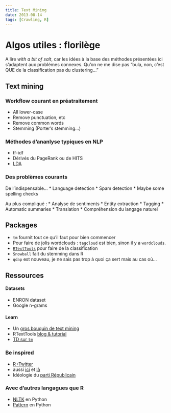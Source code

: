 ```yaml
---
title: Text Mining
date: 2013-08-14
tags: [Crawling, R]
---
```


Algos utiles : florilège
========================================================

A lire *with a bit of salt*, car les idées à la base des méthodes présentées ici s'adaptent aux problèmes connexes.
Qu'on ne me dise pas "oula, non, c'est QUE de la classification pas du clustering..."

Text mining
--------------------------------------------------------
### Workflow courant en préatraitement
* All lower-case
* Remove punctuation, etc
* Remove common words
* Stemming (Porter's stemming...)

### Méthodes d'ananlyse typiques en NLP
* tf-idf
* Dérivés du PageRank ou de HITS
* [LDA](http://cran.r-project.org/web/packages/topicmodels/index.html)

### Des problèmes courants
De l'indispensable...
* Language detection
* Spam detection
* Maybe some spelling checks

Au plus compliqué :
* Analyse de sentiments
* Entity extraction
* Tagging
* Automatic summaries
* Translation
* Compréhension du langage naturel


Packages
--------------------------------------------------------
* `tm` fournit tout ce qu'il faut pour bien commencer 
* Pour faire de jolis wordclouds : `tagcloud` est bien, sinon il y a `wordclouds`.
* [`RTextTools`](http://cran.r-project.org/web/packages/RTextTools/index.html) pour faire de la classification
* `Snowball` fait du stemming dans R
* `qdap` est nouveau, je ne sais pas trop à quoi ça sert mais au cas où... 

Ressources
--------------------------------------------------------
#### Datasets
* ENRON dataset
* Google n-grams

#### Learn 
* Un [gros bouquin de text mining](http://perso.uclouvain.be/vincent.blondel/publications/08-textmining.pdf)
* RTextTools [blog & tutorial](http://www.rtexttools.com/)
* [TD sur `tm`](http://mediamining.univ-lyon2.fr/people/velcin//public/TM/td3-sujet.pdf)

### Be inspired
* [R+Twitter](http://heuristically.wordpress.com/2011/04/08/text-data-mining-twitter-r/#comment-103)
* aussi [ici](http://www.rdatamining.com/examples/text-mining) et [là](http://practicalquant.blogspot.fr/2010/04/text-mining-and-twitter.html)
* Idéologie du [parti Républicain](http://www.r-bloggers.com/the-rapidly-increasing-ideology-of-the-us-republican-party/)

### Avec d'autres langagues que R
* [NLTK](http://nltk.org/) en Python
* [Pattern](http://www.clips.ua.ac.be/pages/pattern-en) en Python
